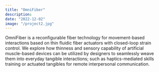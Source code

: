 ```yaml
---
title: "OmniFiber"
description:
date: "2022-12-02"
image: "/project2.jpg"
---
```


OmniFiber is a reconfigurable fiber technology for movement-based interactions based on thin fluidic fiber actuators with closed-loop strain control. We explore how thinness and sensory capability of artificial muscle-based devices can be utilized by designers to seamlessly weave them into everyday tangible interactions; such as haptics-mediated skills training or actuated tangibles for remote interpersonal communication.
